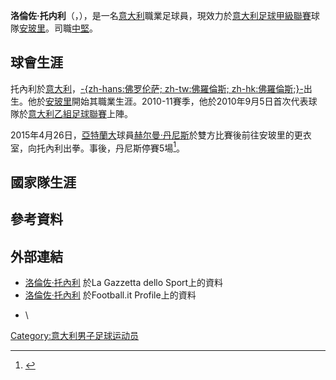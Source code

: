 {{noteTA|G1=football|G2=意甲
|1=zh-hans:洛伦佐·托内利;zh-hk:羅倫素·東尼利;zh-tw:洛倫佐·托内利
|2=zh-hans:托内利;zh-hk:東尼利;zh-tw:托內利;
}}
{{Infobox football biography
| name               = 洛倫佐·托内利<br/>Lorenzo Tonelli
| birth_date         = {{Birth date and age|1990|1|17|df=y}}
| birth_place         = 意大利[[佛罗伦萨|-{zh-hans:佛罗伦萨; zh-tw:佛羅倫斯; zh-hk:佛羅倫斯;}-]]
| height              =  {{height|m=1.83}}
| position            = [[中堅|中堅]]
| currentclub         = [[恩波利足球俱乐部|安玻里]]
| clubnumber          = 26
| youthyears1         = 2000–2010
| youthclubs1         = [[恩波利足球俱乐部|安玻里]]
| years1              = 2010–2016 | caps1  = 159 | goals1  = 14 | clubs1  = [[恩波利足球俱乐部|安玻里]]
| years2              = 2016–2020 | caps2  = 6   | goals2  = 3  | clubs2  = [[那不勒斯足球俱樂部|那不勒斯]] 
| years3              = 2018–2019 | caps3 = 19  | goals3 = 1  | clubs3 = → [[桑普多利亚足球俱乐部|桑普多利亚]] (外借)
| years4              = 2020 | caps4 = 9  | goals4 = 0  | clubs4 = → [[桑普多利亚足球俱乐部|桑普多利亚]] (外借)
| years5              = 2020–2021 | caps5 = 23  | goals5 = 1  | clubs5 = [[桑普多利亚足球俱乐部|桑普多利亚]]
| years6              = 2021– | caps6  = 0 | goals6  = 0 | clubs6  = [[恩波利足球俱乐部|安玻里]]
| nationalyears1      = 2006
| nationalteam1       = 意大利 U16
| nationalcaps1       = 3
| nationalgoals1      = 0
| nationalyears2      = 2010
| nationalteam2       = [[義大利21歲以下國家足球隊|意大利U21]]
| nationalcaps2       = 1
| nationalgoals2      = 0
| club-update         = 2021-08-27
| nationalteam-update = 2010-11-29
}}

'''洛倫佐·托内利'''（{{lang-it|Lorenzo Tonelli}}，{{bd|1990年|1月17日}}），是一名[[意大利|意大利]]職業足球員，現效力於[[意大利足球甲級聯賽|意大利足球甲級聯賽]]球隊[[恩波利足球俱乐部|安玻里]]。司職[[中堅|中堅]]。

== 球會生涯 ==
托內利於[[意大利|意大利]]，[[佛罗伦萨|-{zh-hans:佛罗伦萨; zh-tw:佛羅倫斯; zh-hk:佛羅倫斯;}-]]出生。他於[[恩波利足球俱乐部|安玻里]]開始其職業生涯。2010-11賽季，他於2010年9月5日首次代表球隊於[[意大利乙組足球聯賽|意大利乙組足球聯賽]]上陣。

2015年4月26日，[[亞特蘭大足球俱樂部|亞特蘭大]]球員[[赫尔曼·丹尼斯|赫尔曼·丹尼斯]]於雙方比賽後前往安玻里的更衣室，向托內利出拳。事後，丹尼斯停賽5場<ref>{{cite web|url=http://www.football-italia.net/65739/five-game-ban-denis|title=Five game ban for Denis|publisher=Football Italia|date=2015-04-27|accessdate=2016-02-05|language=en|archive-date=2020-03-17|archive-url=https://web.archive.org/web/20200317032451/https://www.football-italia.net/65739/five-game-ban-denis|dead-url=no}}</ref>。

== 國家隊生涯 ==

== 參考資料 ==
{{Reflist|2}}

== 外部連結 ==
* [http://www.gazzetta.it/speciali/risultati_classifiche/calcio/giocatori/giocatore_lorenzo_tonelli_272803170.shtml 洛倫佐·托內利] {{Wayback|url=http://www.gazzetta.it/speciali/risultati_classifiche/calcio/giocatori/giocatore_lorenzo_tonelli_272803170.shtml |date=20160304054308 }}於La Gazzetta dello Sport上的資料 {{it icon}}
* [http://aic.football.it/scheda/23389/tonelli-lorenzo.htm 洛倫佐·托內利] {{Wayback|url=http://aic.football.it/scheda/23389/tonelli-lorenzo.htm |date=20120529113505 }}於Football.it Profile上的資料 {{it icon}}
* {{Soccerway|lorenzo-tonelli/145358}}\

{{恩波利球员名单}}

{{DEFAULTSORT: Tonelli, Lorenzo}}
[[Category:意大利男子足球运动员|Category:意大利男子足球运动员]]